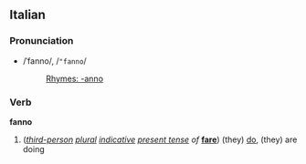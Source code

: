 ==Italian==
===Pronunciation===
*/ˈfanno/, /<tt>"fanno</tt>/
*:[[Rhymes:Italian:-anno|Rhymes: -anno]]

===Verb===
'''fanno'''

#(''[[third-person]] [[plural]] [[indicative]] [[present tense]] of'' '''[[fare#Italian|fare]]''') (they) [[do]], (they) are doing